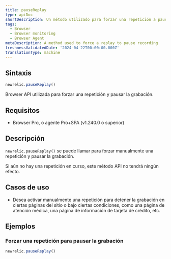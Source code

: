 ```yaml
---
title: pauseReplay
type: apiDoc
shortDescription: Un método utilizado para forzar una repetición a pausar la grabación.
tags:
  - Browser
  - Browser monitoring
  - Browser Agent
metaDescription: A method used to force a replay to pause recording
freshnessValidatedDate: '2024-04-22T00:00:00.000Z'
translationType: machine
---
```


## Sintaxis

```js
newrelic.pauseReplay()
```

Browser API utilizada para forzar una repetición y pausar la grabación.

## Requisitos

* Browser Pro, o agente Pro+SPA (v1.240.0 o superior)

## Descripción

`newrelic.pauseReplay()` se puede llamar para forzar manualmente una repetición y pausar la grabación.

Si aún no hay una repetición en curso, este método API no tendrá ningún efecto.

## Casos de uso

* Desea activar manualmente una repetición para detener la grabación en ciertas páginas del sitio o bajo ciertas condiciones, como una página de atención médica, una página de información de tarjeta de crédito, etc.

## Ejemplos

### Forzar una repetición para pausar la grabación

```js
newrelic.pauseReplay()
```
